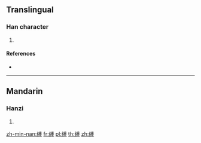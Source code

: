 {{character info/new}}
==Translingual==

===Han character===
{{Han char|rn=120|rad=糸|as=09|sn=15|four=22914|canj=VFHJG}}

# {{defn|Han|sort=糸09}}

====References====
* {{Han ref|kx=0930.130|dkj=27650|dj=1368.110|hdz=53427.150|uh=7DDF|ud=32223|bh=E6F0|bd=59120}}

----

==Mandarin==

===Hanzi===
{{cmn-hanzi|pin=[[zhòng]] ([[zhong4]])|wg=chung<sup>4</sup>}}

# {{defn|lang=cmn|sort=糸09}}

[[zh-min-nan:緟]]
[[fr:緟]]
[[pl:緟]]
[[th:緟]]
[[zh:緟]]